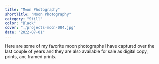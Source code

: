 ```yaml
---
title: "Moon Photography"
shortTitle: "Moon Photography"
category: "Still"
color: "Black"
cover: "./projects-moon-004.jpg"
date: "2022-07-01"
---
```


Here are some of my favorite moon photographs I have captured over the last couple of years and they are also available for sale as digital copy, prints, and framed prints.
